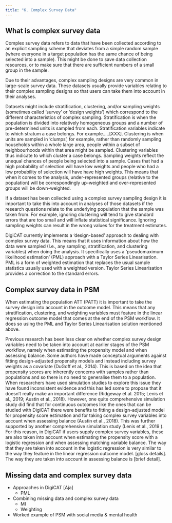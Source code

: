 ---
title: "6. Complex Survey Data"
---

## What is complex survey data

Complex survey data refers to data that have been collected according to an explicit sampling scheme that deviates from a simple random sample (where everyone in a target population has the same chance of being selected into a sample).  This might be done to save data collection resources, or to make sure that there are sufficient numbers of a small group in the sample. 

Due to their advantages, complex sampling designs are very common in large-scale survey data. These datasets usually provide variables relating to their complex sampling designs so that users can take them into account in their analyses.

Datasets might  include stratification, clustering, and/or sampling weights (sometimes called ‘survey’ or ‘design weights’) which correspond to the different characteristics of complex sampling. Stratification is when the population is divided into relatively homogeneous groups and a number of pre-determined units is sampled from each. Stratification variables indicate to which stratum a case belongs.  For example.....[XXX]. Clustering is when units are sampled in ‘clumps’, for example, rather than randomly sampling households within a whole large area, people within a subset of neighbourhoods within that area might be sampled. Clustering variables thus indicate to which cluster a case belongs. Sampling weights reflect the unequal chances of people being selected into a sample. Cases that had a high probability of selection will have low weights and people who had a low probability of selection will have have high weights. This means that when it comes to the analysis, under-represented groups (relative to the population) will be correspondingly up-weighted and over-represented groups will be down-weighted. 

If a dataset has been collected using a complex survey sampling design it is important to take this into account in analyses of those datasets if the research questions relate to the underlying population that the sample was taken from. For example, ignoring clustering will tend to give standard errors that are too small and will inflate statistical significance. Ignoring sampling weights can result in the wrong values for the treatment estimates. 

DigiCAT currently implements a ‘design-based’ approach to dealing with complex survey data. This means that it uses information about how the data were sampled (I.e., any sampling, stratification, and clustering variables) when doing the analysis. It specifically uses a ‘pseudomaximum likelihood estimation’ (PML) approach with a Taylor Series Linearisation. PML is a form of weighted estimation that replaces the usual sample statistics usually used with a weighted version. Taylor Series Linearisation provides a correction to the standard errors. 

## Complex survey data in PSM 

When estimating the population ATT (PATT) it is important to take the survey design into account in the outcome model. This means that any stratification, clustering, and weighting variables must feature in the linear regression outcome model that comes at the end of the PSM workflow. It does so using the PML and Taylor Series Linearisation solution mentioned above.  

Previous research has been less clear on whether complex survey design variables need to be taken into account at earlier stages of the PSM workflow, namely when estimating the propensity model and when assessing balance. Some authors have made conceptual arguments against fitting design-adjusted propensity models and instead including survey weights as a covariate (DuGoff et al., 2014). This is based on the idea that propensity scores are inherently concerns with samples rather than populations and so there is no need to generalise them to a population. When researchers have used simulation studies to explore this issue they have found inconsistent evidence and this has led some to propose that it doesn’t really make an important difference (Ridgeway et al. 2015; Lenis et al., 2019; Austin et al., 2018). However, one quite comprehensive simulation study did find that for continuous outcomes like the ones that can be studied with DigiCAT there were benefits to fitting a design-adjusted model for propensity score estimation and for taking complex survey variables into account when assessing balance (Austin et al., 2018). This was further supported by another comprehensive simulation study (Lenis et al., 2019 ). For this reason, in DigiCAT if users supply complex survey variables, these are also taken into account when estimating the propensity score with a logistic regression and when assessing matching variable balance. The way that they are taken into account in the logistic regression is very similar to the way they feature in the linear regression outcome model. [gloss details]. The way they are taken into account in assessing balance is [brief detail].  


## Missing data and complex survey data 

- Approaches in DigiCAT [Aja]
  - PML 
- Combining missing data and complex survey data
  - MI
  - Weighting
- Worked example of PSM with social media & mental health  



